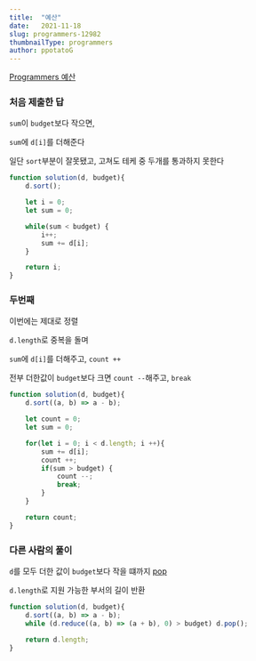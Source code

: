 ```yaml
---
title:  "예산"
date:   2021-11-18
slug: programmers-12982
thumbnailType: programmers
author: ppotatoG
---
```

[Programmers 예산](https://programmers.co.kr/learn/courses/30/lessons/12982?language=javascript)

### 처음 제출한 답

`sum`이 `budget`보다 작으면,

`sum`에 `d[i]`를 더해준다

일단 `sort`부분이 잘못됐고, 고쳐도 테케 중 두개를 통과하지 못한다

```js
function solution(d, budget){
    d.sort();

    let i = 0;
    let sum = 0;

    while(sum < budget) {
        i++;
        sum += d[i];
    }

    return i;
}

```

### 두번째

이번에는 제대로 정렬

`d.length`로 중복을 돌며

`sum`에 `d[i]`를 더해주고, `count ++`

전부 더한값이 `budget`보다 크면 `count --`해주고, `break`

```js
function solution(d, budget){
    d.sort((a, b) => a - b);

    let count = 0;
    let sum = 0;

    for(let i = 0; i < d.length; i ++){
        sum += d[i];
        count ++;
        if(sum > budget) {
            count --;
            break;
        }
    }

    return count;
}
```

### 다른 사람의 풀이

`d`를 모두 더한 값이 `budget`보다 작을 떄까지 [pop](https://developer.mozilla.org/ko/docs/Web/JavaScript/Reference/Global_Objects/Array/pop)

`d.length`로 지원 가능한 부서의 길이 반환

```js
function solution(d, budget){
    d.sort((a, b) => a - b);
    while (d.reduce((a, b) => (a + b), 0) > budget) d.pop();

    return d.length;
}
```